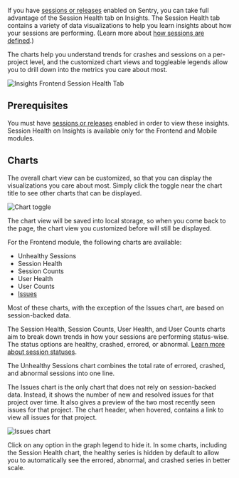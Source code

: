 <Include name="feature-available-for-user-group-early-adopter.mdx" />

If you have [sessions or releases](/product/releases/setup/) enabled on Sentry, you can take full advantage of the Session Health tab on Insights. The Session Health tab contains a variety of data visualizations to help you learn insights about how your sessions are performing. (Learn more about [how sessions are defined](/product/releases/health/#sessions).)

The charts help you understand trends for crashes and sessions on a per-project level, and the customized chart views and toggleable legends allow you to drill down into the metrics you care about most.

![Insights Frontend Session Health Tab](./common-imgs/img/frontend-insights-session-health.png)

## Prerequisites

You must have [sessions or releases](/product/releases/setup/) enabled in order to view these insights. Session Health on Insights is available only for the Frontend and Mobile modules.

## Charts

The overall chart view can be customized, so that you can display the visualizations you care about most. Simply click the toggle near the chart title to see other charts that can be displayed.

![Chart toggle](./common-imgs/img/frontend-insights-chart-toggle.png)

The chart view will be saved into local storage, so when you come back to the page, the chart view you customized before will still be displayed.

For the Frontend module, the following charts are available:

- Unhealthy Sessions
- Session Health
- Session Counts
- User Health
- User Counts
- [Issues](/product/issues/)

Most of these charts, with the exception of the Issues chart, are based on session-backed data.

The Session Health, Session Counts, User Health, and User Counts charts aim to break down trends in how your sessions are performing status-wise. The status options are healthy, crashed, errored, or abnormal. [Learn more about session statuses](/product/releases/health/#session-status).

The Unhealthy Sessions chart combines the total rate of errored, crashed, and abnormal sessions into one line.

The Issues chart is the only chart that does not rely on session-backed data. Instead, it shows the number of new and resolved issues for that project over time. It also gives a preview of the two most recently seen issues for that project. The chart header, when hovered, contains a link to view all issues for that project.

![Issues chart](./common-imgs/img/frontend-insights-issue-chart.png)

Click on any option in the graph legend to hide it. In some charts, including the Session Health chart, the healthy series is hidden by default to allow you to automatically see the errored, abnormal, and crashed series in better scale.
